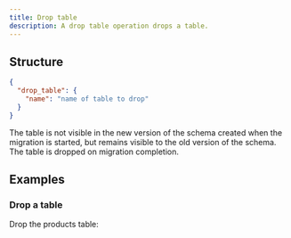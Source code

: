 ```yaml
---
title: Drop table
description: A drop table operation drops a table.
---
```


## Structure

```json
{
  "drop_table": {
    "name": "name of table to drop"
  }
}
```

The table is not visible in the new version of the schema created when the migration is started, but remains visible to the old version of the schema. The table is dropped on migration completion.

## Examples

### Drop a table

Drop the products table:

<ExampleSnippet example="07_drop_table.yaml" languange="yaml" />
